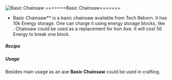 ![Basic Сhainsaw](/mods/techreborn/basic_chainsaw.png)
=======Basic Chainsaw=======


- Basic Chainsaw** is a basic chainsaw available from Tech
        Reborn. It has 10k Energy storage. One can charge it using
        energy storage blocks, like
        <Mcitem id="techreborn:battery_box"/>.
        Chainsaw could be used as a replacement for Iron Axe. It will
        cost 50 Energy to break one block.

##### Recipe

<Recipe recipe=" input air techreborn:refined_iron_ingot
techreborn:refined_iron_ingot input techreborn:refined_iron_ingot
techreborn:electronic_circuit techreborn:refined_iron_ingot input
techreborn:red_cell_battery techreborn:refined_iron_ingot air output
techreborn:basic_chainsaw "/>

##### Usage

Besides main usage as an axe **Basic Chainsaw** could be used in
crafting. <Recipe recipe=" input air minecraft:diamond
minecraft:diamond input techreborn:titanium_ingot
techreborn:advanced_circuit minecraft:diamond input
techreborn:basic_chainsaw techreborn:titanium_ingot air output
techreborn:diamond_chainsaw "/>
